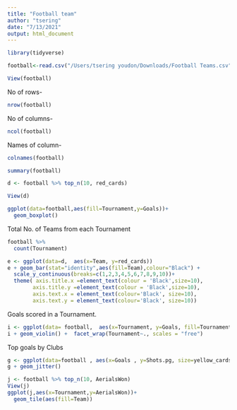 ---
title: "Football team"
author: "tsering"
date: "7/13/2021"
output: html_document
---

```{r}
library(tidyverse)

```
```{r}
football<-read.csv("/Users/tsering youdon/Downloads/Football Teams.csv")
```
```{r}
View(football)
```
No of rows-
```{r}
nrow(football)
```
No of columns-
```{r}
ncol(football)
```
Names of column-
```{r}
colnames(football)
```
```{r}
summary(football)
```
```{R}
d <- football %>% top_n(10, red_cards)

View(d)
```


```{R}
ggplot(data=football,aes(fill=Tournament,y=Goals))+
  geom_boxplot()
```

Total No. of Teams from each Tournament
```{R}
football %>%
  count(Tournament)
```
```{R}
e <- ggplot(data=d,  aes(x=Team, y=red_cards))
e + geom_bar(stat="identity",aes(fill=Team),colour="Black") + 
  scale_y_continuous(breaks=c(1,2,3,4,5,6,7,8,9,10))+
  theme( axis.title.x =element_text(colour = 'Black',size=10),
        axis.title.y =element_text(colour = 'Black',size=10),
        axis.text.x = element_text(colour='Black', size=10),
        axis.text.y = element_text(colour='Black', size=10))


```

Goals scored in a Tournament.
```{R}
i <- ggplot(data= football,  aes(x=Tournament, y=Goals, fill=Tournament))
i + geom_violin() +  facet_wrap(Tournament~., scales = "free")
```
Top goals by Clubs 
```{R}
g <- ggplot(data=football , aes(x=Goals , y=Shots.pg, size=yellow_cards,colour=yellow_cards))
g + geom_jitter()
```
```{R}
j <- football %>% top_n(10, AerialsWon)
View(j)
ggplot(j,aes(x=Tournament,y=AerialsWon))+
  geom_tile(aes(fill=Team))
```